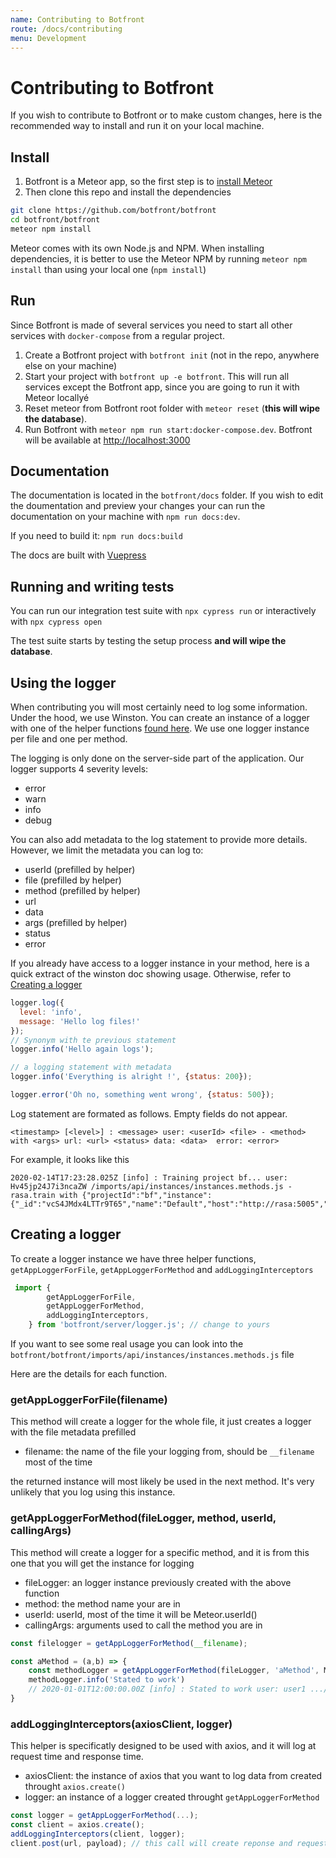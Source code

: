 ```yaml
---
name: Contributing to Botfront
route: /docs/contributing
menu: Development
---
```


# Contributing to Botfront

If you wish to contribute to Botfront or to make custom changes, here is the recommended way to install and run it on your local machine.

## Install

1. Botfront is a Meteor app, so the first step is to [install Meteor](https://www.meteor.com/install)
2. Then clone this repo and install the dependencies

```bash
git clone https://github.com/botfront/botfront
cd botfront/botfront
meteor npm install
```

<Important type="tip" title="Don't run tests if you have valuable data in your DB">

Meteor comes with its own Node.js and NPM. When installing dependencies, it is better to use the Meteor NPM by running `meteor npm install` than using your local one (`npm install`)

</Important>

## Run

Since Botfront is made of several services you need to start all other services with `docker-compose` from a regular project.

1. Create a Botfront project with `botfront init` (not in the repo, anywhere else on your machine)
2. Start your project with `botfront up -e botfront`. This will run all services except the Botfront app, since you are going to run it with Meteor locallyé
3. Reset meteor from Botfront root folder with `meteor reset` (**this will wipe the database**).
4. Run Botfront with `meteor npm run start:docker-compose.dev`. Botfront will be available at [http://localhost:3000](http://localhost:3000)

## Documentation

The documentation is located in the `botfront/docs` folder. If you wish to edit the doumentation and preview your changes your can run the documentation on your machine with `npm run docs:dev`.

If you need to build it: `npm run docs:build`

The docs are built with [Vuepress](https://vuepress.vuejs.org)

## Running and writing tests

You can run our integration test suite with `npx cypress run` or interactively with `npx cypress open`

<Important type="warning" title="Don't run tests if you have valuable data in your DB">

The test suite starts by testing the setup process **and will wipe the database**.

</Important>


## Using the logger

When contributing you will most certainly need to log some information.
Under the hood, we use Winston. You can create an instance of a logger with one of the helper functions  [found here](#createlogger).
We use one logger instance per file and one per method.

The logging is only done on the server-side part of the application.
Our logger supports 4 severity levels:
- error
- warn
- info
- debug

You can also add metadata to the log statement to provide more details. However, we limit the metadata you can log to: 
- userId (prefilled by helper)
- file (prefilled by helper)
- method (prefilled by helper)
- url
- data
- args (prefilled by helper)
- status
- error

If you already have access to a logger instance in your method, here is a quick extract of the winston doc showing usage. Otherwise, refer to [Creating a logger](#createlogger)
```javascript
logger.log({
  level: 'info',
  message: 'Hello log files!'
});
// Synonym with te previous statement
logger.info('Hello again logs');

// a logging statement with metadata
logger.info('Everything is alright !', {status: 200});

logger.error('Oh no, something went wrong', {status: 500});
```

Log statement are formated as follows. Empty fields do not appear.
```
<timestamp> [<level>] : <message> user: <userId> <file> - <method> with <args> url: <url> <status> data: <data>  error: <error> 
```
For example, it looks like this
```
2020-02-14T17:23:28.025Z [info] : Training project bf... user: Hv45jp24J7i3ncaZW /imports/api/instances/instances.methods.js - rasa.train with {"projectId":"bf","instance":{"_id":"vcS4JMdx4LTTr9T65","name":"Default","host":"http://rasa:5005","projectId":"bf","type":"server"}}
```


## Creating a logger <a name="createlogger"></a>
To create a logger instance we have three helper functions, `getAppLoggerForFile`, `getAppLoggerForMethod` and `addLoggingInterceptors`

```javascript
 import {
        getAppLoggerForFile,
        getAppLoggerForMethod,
        addLoggingInterceptors,
    } from 'botfront/server/logger.js'; // change to yours
```


If you want to see some real usage you can look into the `botfront/botfront/imports/api/instances/instances.methods.js` file

Here are the details for each function. 

### getAppLoggerForFile(filename)
This method will create a logger for the whole file, it just creates a logger with the file metadata prefilled
- filename: the name of the file your logging from, should be `__filename` most of the time

the returned instance will most likely be used in the next method. It's very unlikely that you log using this instance.

### getAppLoggerForMethod(fileLogger, method, userId, callingArgs)

This method will create a logger for a specific method, and it is from this one that you will get the instance for logging
- fileLogger: an logger instance previously created with the above function 
- method: the method name your are in
- userId: userId, most of the time it will be Meteor.userId()
- callingArgs: arguments used to call the method you are in


```javascript
const filelogger = getAppLoggerForMethod(__filename);

const aMethod = (a,b) => {
    const methodLogger = getAppLoggerForMethod(fileLogger, 'aMethod', Meteor.userId(), {a,b});
    methodLogger.info('Stated to work')
    // 2020-01-01T12:00:00.00Z [info] : Stated to work user: user1 .../example.js - aMethod with {a: 'a', b: 'b'}
}
```


### addLoggingInterceptors(axiosClient, logger)

This helper is specificatly designed to be used with axios, and it will log at request time and response time.
 - axiosClient: the instance of axios that you want to log data from created throught `axios.create()`
 - logger: an instance of a logger created throught `getAppLoggerForMethod`

```javascript
const logger = getAppLoggerForMethod(...);
const client = axios.create();
addLoggingInterceptors(client, logger);
client.post(url, payload); // this call will create reponse and request logs
```
